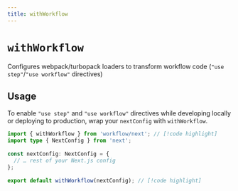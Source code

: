 ```yaml
---
title: withWorkflow
---
```


# `withWorkflow`

Configures webpack/turbopack loaders to transform workflow code (`"use step"`/`"use workflow"` directives)

## Usage

To enable `"use step"` and `"use workflow"` directives while developing locally or deploying to production, wrap your `nextConfig` with `withWorkflow`.

```typescript title="next.config.ts" lineNumbers
import { withWorkflow } from 'workflow/next'; // [!code highlight]
import type { NextConfig } from 'next';
 
const nextConfig: NextConfig = {
  // … rest of your Next.js config
};
 
export default withWorkflow(nextConfig); // [!code highlight]
```
